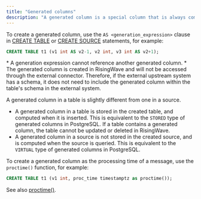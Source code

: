 ```yaml
---
title: "Generated columns"
description: "A generated column is a special column that is always computed from other columns. In RisingWave, you can create a generated column when creating a table or source."
---
```



To create a generated column, use the `AS <generation_expression>` clause in [CREATE TABLE](/sql/commands/sql-create-table) or [CREATE SOURCE](/docs/current/sql-create-source/) statements, for example:

```sql
CREATE TABLE t1 (v1 int AS v2-1, v2 int, v3 int AS v2+1);
```

<Note>
* A generation expression cannot reference another generated column.
* The generated column is created in RisingWave and will not be accessed through the external connector. Therefore, if the external upstream system has a schema, it does not need to include the generated column within the table's schema in the external system.
</Note>

A generated column in a table is slightly different from one in a source.

* A generated column in a table is stored in the created table, and computed when it is inserted. This is equivalent to the `STORED` type of generated columns in PostgreSQL. If a table contains a generated column, the table cannot be updated or deleted in RisingWave.
* A generated column in a source is not stored in the created source, and is computed when the source is queried. This is equivalent to the `VIRTUAL` type of generated columns in PostgreSQL.

To create a generated column as the processing time of a message, use the `proctime()` function, for example:

```sql
CREATE TABLE t1 (v1 int, proc_time timestamptz as proctime());
```

See also [proctime()](/docs/current/sql-function-datetime/#proctime).
